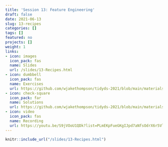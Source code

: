 ```yaml
---
title: 'Session 13: Feature Engineering'
draft: false
date: 2021-06-13
slug: 13-recipes
categories: []
tags: []
featured: no
projects: []
weight: 1
links:
- icon: images
  icon_pack: fas
  name: Slides
  url: /slides/13-Recipes.html
- icon: dumbbell
  icon_pack: fas
  name: Exercises
  url: https://github.com/wjakethompson/tidyds-2021/blob/main/materials/exercises/13-recipes.Rmd
- icon: check-square
  icon_pack: far
  name: Solutions
  url: https://github.com/wjakethompson/tidyds-2021/blob/main/materials/solutions/13-recipes-solutions.Rmd
- icon: video
  icon_pack: fas
  name: Recording
  url: https://youtu.be/S9jVOoU1QDk?list=PLmEKpFueGKgIJpd7aNfsOdrX6r5VlsVpn&t=14155
---
```


```r
knitr::include_url("/slides/13-Recipes.html")
```
